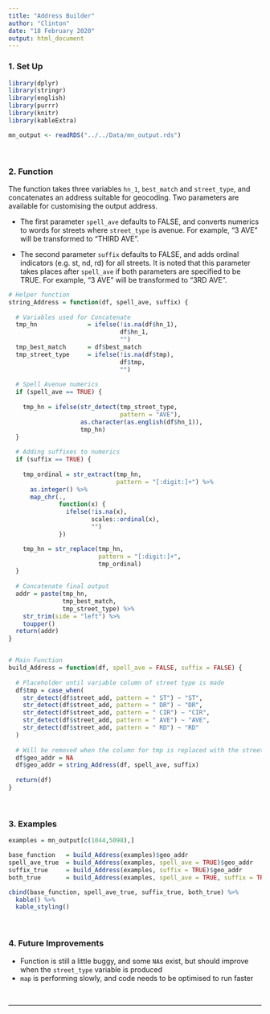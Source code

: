 ```yaml
---
title: "Address Builder"
author: "Clinton"
date: "18 February 2020"
output: html_document
---
```


### 1. Set Up

```r
library(dplyr)
library(stringr)
library(english)
library(purrr)
library(knitr)
library(kableExtra)

mn_output <- readRDS("../../Data/mn_output.rds")
```

<br>

### 2. Function

The function takes three variables `hn_1`, `best_match` and `street_type`, and concatenates an address suitable for geocoding. Two parameters are available for customising the output address. 

* The first parameter `spell_ave` defaults to FALSE, and converts numerics to words for streets where `street_type` is avenue. For example, "3 AVE" will be transformed to "THIRD AVE".

* The second parameter `suffix` defaults to FALSE, and adds ordinal indicators (e.g. st, nd, rd) for all streets. It is noted that this parameter takes places after `spell_ave` if both parameters are specified to be TRUE. For example, "3 AVE" will be transformed to "3RD AVE".

```r
# Helper function
string_Address = function(df, spell_ave, suffix) {
  
  # Variables used for Concatenate
  tmp_hn              = ifelse(!is.na(df$hn_1),
                               df$hn_1,
                               "")
  tmp_best_match      = df$best_match
  tmp_street_type     = ifelse(!is.na(df$tmp),
                               df$tmp,
                               "")
  
  # Spell Avenue numerics
  if (spell_ave == TRUE) {
    
    tmp_hn = ifelse(str_detect(tmp_street_type, 
                               pattern = "AVE"),
                    as.character(as.english(df$hn_1)),
                    tmp_hn)
  }
  
  # Adding suffixes to numerics
  if (suffix == TRUE) {
    
    tmp_ordinal = str_extract(tmp_hn, 
                              pattern = "[:digit:]+") %>%
      as.integer() %>%
      map_chr(., 
              function(x) {
                ifelse(!is.na(x),
                       scales::ordinal(x),
                       "")
              })

    tmp_hn = str_replace(tmp_hn, 
                         pattern = "[:digit:]+",
                         tmp_ordinal)
  }
  
  # Concatenate final output
  addr = paste(tmp_hn, 
               tmp_best_match, 
               tmp_street_type) %>%
    str_trim(side = "left") %>%
    toupper()
  return(addr)
}


# Main Function
build_Address = function(df, spell_ave = FALSE, suffix = FALSE) {
  
  # Placeholder until variable column of street type is made
  df$tmp = case_when(
    str_detect(df$street_add, pattern = " ST") ~ "ST",
    str_detect(df$street_add, pattern = " DR") ~ "DR",
    str_detect(df$street_add, pattern = " CIR") ~ "CIR",
    str_detect(df$street_add, pattern = " AVE") ~ "AVE",
    str_detect(df$street_add, pattern = " RD") ~ "RD"
  )
  
  # Will be removed when the column for tmp is replaced with the street type
  df$geo_addr = NA
  df$geo_addr = string_Address(df, spell_ave, suffix)
  
  return(df)
}
```

<br>

### 3. Examples

```r
examples = mn_output[c(1044,5098),]

base_function   = build_Address(examples)$geo_addr
spell_ave_true  = build_Address(examples, spell_ave = TRUE)$geo_addr
suffix_true     = build_Address(examples, suffix = TRUE)$geo_addr
both_true       = build_Address(examples, spell_ave = TRUE, suffix = TRUE)$geo_addr

cbind(base_function, spell_ave_true, suffix_true, both_true) %>%
  kable() %>%
  kable_styling()
```

<br>

### 4. Future Improvements

* Function is still a little buggy, and some `NA`s exist, but should improve when the `street_type` variable is produced
* `map` is performing slowly, and code needs to be optimised to run faster

<br>

***
